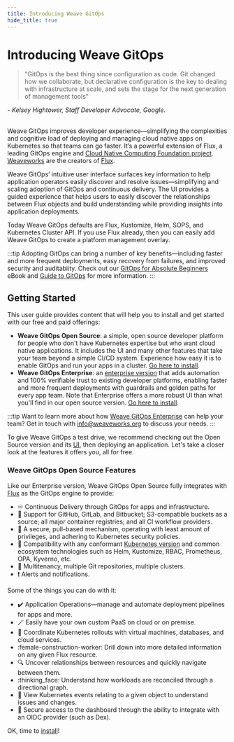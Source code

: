 ```yaml
---
title: Introducing Weave GitOps
hide_title: true
---
```


# Introducing Weave GitOps

> "GitOps is the best thing since configuration as code. Git changed how we collaborate, but declarative configuration is the key to dealing with infrastructure at scale, and sets the stage for the next generation of management tools"

<cite>- Kelsey Hightower, Staff Developer Advocate, Google.</cite><br/><br/>

Weave GitOps improves developer experience—simplifying the complexities and cognitive load of deploying and managing cloud native apps on Kubernetes so that teams can go faster. It’s a powerful extension of Flux, a leading GitOps engine and [Cloud Native Computing Foundation project](https://www.cncf.io/projects/). [Weaveworks](https://weave.works) are the creators of [Flux][flux].

Weave GitOps’ intuitive user interface surfaces key information to help application operators easily discover and resolve issues—simplifying and scaling adoption of GitOps and continuous delivery. The UI provides a guided experience that helps users to easily discover the relationships between Flux objects and build understanding while providing insights into application deployments.

Today Weave GitOps defaults are Flux, Kustomize, Helm, SOPS, and Kubernetes Cluster API. If you use Flux already, then you can easily add Weave GitOps to create a platform management overlay.

:::tip
Adopting GitOps can bring a number of key benefits—including faster and more frequent deployments, easy recovery from failures, and improved security and auditabiity. Check out our [GitOps for Absolute Beginners](https://go.weave.works/WebContent-EB-GitOps-for-Beginners.html) eBook and [Guide to GitOps](https://www.weave.works/technologies/gitops/) for more information.
:::

## Getting Started

This user guide provides content that will help you to install and get started with our free and paid offerings:
- **Weave GitOps Open Source**: a simple, open source developer platform for people who don't have Kubernetes expertise but who want cloud native applications. It includes the UI and many other features that take your team beyond a simple CI/CD system. Experience how easy it is to enable GitOps and run your apps in a cluster. [Go here to install](./open-source/getting-started/install-OSS.mdx).
- **Weave GitOps Enterprise**: an [enterprise version](./enterprise/getting-started/intro-enterprise.mdx) that adds automation and 100% verifiable trust to existing developer platforms, enabling faster and more frequent deployments with guardrails and golden paths for every app team. Note that Enterprise offers a more robust UI than what you'll find in our open source version. [Go here to install](./enterprise/getting-started/install-enterprise.mdx).

:::tip
Want to learn more about how [Weave GitOps Enterprise](./enterprise/getting-started/intro-enterprise.mdx) can help your team?
Get in touch with info@weaveworks.org to discuss your needs.
:::

To give Weave GitOps a test drive, we recommend checking out the Open Source version and its [UI](./open-source/getting-started/ui-OSS.mdx), then deploying an application. Let's take a closer look at the features it offers you, all for free.

### Weave GitOps Open Source Features

Like our Enterprise version, Weave GitOps Open Source fully integrates with [Flux](https://fluxcd.io/docs/) as the GitOps engine to provide:
  - :infinity: Continuous Delivery through GitOps for apps and infrastructure.
  - :jigsaw: Support for GitHub, GitLab, and Bitbucket; S3-compatible buckets as a source; all major container registries; and all CI workflow providers.
  - :key: A secure, pull-based mechanism, operating with least amount of privileges, and adhering to Kubernetes security policies.
  - :electric_plug: Compatibility with any conformant [Kubernetes version](https://fluxcd.io/docs/installation/#prerequisites) and common ecosystem technologies such as Helm, Kustomize, RBAC, Prometheus, OPA, Kyverno, etc.
  - :office: Multitenancy, multiple Git repositories, multiple clusters.
  - :exclamation: Alerts and notifications.

Some of the things you can do with it:

- :heavy_check_mark: Application Operations—manage and automate deployment pipelines for apps and more.
- :magic_wand: Easily have your own custom PaaS on cloud or on premise.
- :link: Coordinate Kubernetes rollouts with virtual machines, databases, and cloud services.
- :female-construction-worker: Drill down into more detailed information on any given Flux resource.
- :mag: Uncover relationships between resources and quickly navigate between them.
- :thinking_face: Understand how workloads are reconciled through a directional graph.
- :goggles: View Kubernetes events relating to a given object to understand issues and changes.
- :no_pedestrians: Secure access to the dashboard through the ability to integrate with an OIDC provider (such as Dex).

OK, time to [install](./open-source/getting-started/install-OSS.mdx)!

[flux]: https://fluxcd.io
